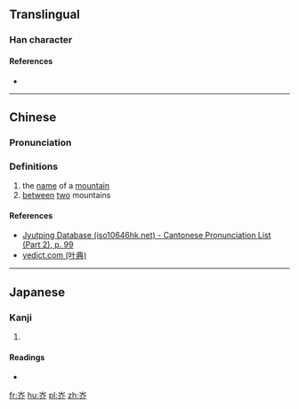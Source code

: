 ==Translingual==

===Han character===
{{Han char|rn=46|rad=山|as=04|sn=7|four=22228|canj=UOLL|ids=⿱山介}}

====References====
* {{Han ref|kx=0308.331|dkj=07924|hdz=10763.190|uh=5C95|ud=23701}}

----

==Chinese==
{{zh-forms}}

===Pronunciation===
{{zh-pron
|m=jiè
|c=gaai3
|h=pfs=
|md=
|mn=
|w=
|mc=y
|oc=y
|cat=n
}}

===Definitions===
{{zh-hanzi}}

# the [[name]] of a [[mountain]] {{attention|zh|which mountain?}}
# [[between]] [[two]] mountains

====References====
* [http://www.iso10646hk.net/jp/document/download.jsp Jyutping Database (iso10646hk.net) - Cantonese Pronunciation List (Part 2), p. 99]
* [http://yedict.com/htm/5C/5C95.htm yedict.com (叶典)]

----

==Japanese==

===Kanji===
{{ja-kanji|grade=|rs=山04}}

# {{defn|lang=ja|sort=山04}}

====Readings====
* {{ja-readings|on=[[かい]] (kai)|kun=}}

[[fr:岕]]
[[hu:岕]]
[[pl:岕]]
[[zh:岕]]